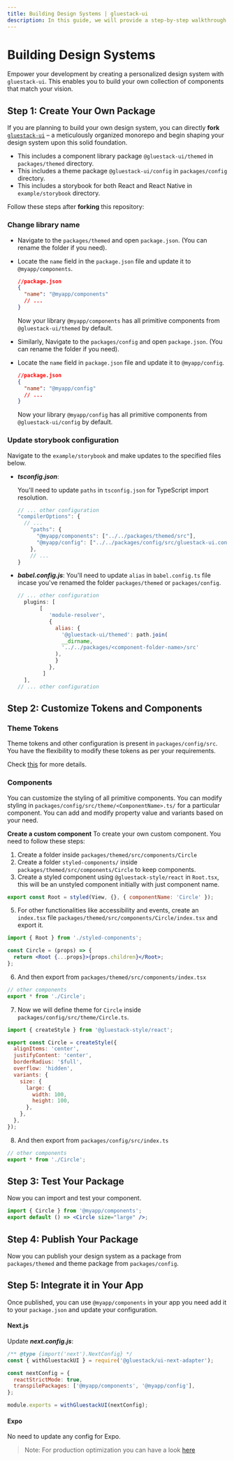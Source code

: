 ```yaml
---
title: Building Design Systems | gluestack-ui
description: In this guide, we will provide a step-by-step walkthrough on how to create your own design system
---
```



<Meta title="Guides/Building Design Systems" />

# Building Design Systems

Empower your development by creating a personalized design system with `gluestack-ui`.
This enables you to build your own collection of components that match your vision.

## Step 1: Create Your Own Package

If you are planning to build your own design system, you can directly **fork** [`gluestack-ui`](https://github.com/gluestack/gluestack-ui) – a meticulously organized monorepo and begin shaping your design system upon this solid foundation.

- This includes a component library package `@gluestack-ui/themed` in `packages/themed` directory.
- This includes a theme package `@gluestack-ui/config` in `packages/config` directory.
- This includes a storybook for both React and React Native in `example/storybook` directory.

Follow these steps after **forking** this repository:

### Change library name

- Navigate to the `packages/themed` and open `package.json`. (You can rename the folder if you need).
- Locate the `name` field in the `package.json` file and update it to `@myapp/components`.

  ```json
  //package.json
  {
    "name": "@myapp/components"
    // ...
  }
  ```

  Now your library `@myapp/components` has all primitive components from `@gluestack-ui/themed` by default.

- Similarly, Navigate to the `packages/config` and open `package.json`. (You can rename the folder if you need).
- Locate the `name` field in `package.json` file and update it to `@myapp/config`.

  ```json
  //package.json
  {
    "name": "@myapp/config"
    // ...
  }
  ```

  Now your library `@myapp/config` has all primitive components from `@gluestack-ui/config` by default.

### Update storybook configuration

Navigate to the `example/storybook` and make updates to the specified files below.

- **_tsconfig.json_**:

  You'll need to update `paths` in `tsconfig.json` for TypeScript import resolution.

  ```jsx
  // ... other configuration
  "compilerOptions": {
    // ...
      "paths": {
        "@myapp/components": ["../../packages/themed/src"],
        "@myapp/config": ["../../packages/config/src/gluestack-ui.config"],
      },
      // ...
  }
  ```

- **_babel.config.js_**:
  You'll need to update `alias` in `babel.config.ts` file incase you've renamed the folder `packages/themed` or `packages/config`.
  ```jsx
  // ... other configuration
    plugins: [
         [
            'module-resolver',
            {
              alias: {
                '@gluestack-ui/themed': path.join(
                __dirname,
                '../../packages/<component-folder-name>/src'
              ),
              }
            },
          ]
    ],
  // ... other configuration
  ```

## Step 2: Customize Tokens and Components

### Theme Tokens

Theme tokens and other configuration is present in `packages/config/src`. You have the flexibility to modify these tokens as per your requirements.

Check [this](/ui/docs/theme-configuration/customizing-theme) for more details.

### Components

You can customize the styling of all primitive components. You can modify styling in `packages/config/src/theme/<ComponentName>.ts/` for a particular component. You can add and modify property value and variants based on your need.

**Create a custom component**
To create your own custom component. You need to follow these steps:

1. Create a folder inside `packages/themed/src/components/Circle`
2. Create a folder `styled-components/` inside `packages/themed/src/components/Circle` to keep components.
3. Create a styled component using `@gluestack-style/react` in `Root.tsx`, this will be an unstyled component initially with just component name.

```jsx
export const Root = styled(View, {}, { componentName: 'Circle' });
```

5. For other functionalities like accessibility and events, create an `index.tsx` file `packages/themed/src/components/Circle/index.tsx` and export it.

```jsx
import { Root } from './styled-components';

const Circle = (props) => {
  return <Root {...props}>{props.children}</Root>;
};
```

6. And then export from `packages/themed/src/components/index.tsx`

```jsx
// other components
export * from './Circle';
```

7. Now we will define theme for `Circle` inside `packages/config/src/theme/Circle.ts`.

```jsx
import { createStyle } from '@gluestack-style/react';

export const Circle = createStyle({
  alignItems: 'center',
  justifyContent: 'center',
  borderRadius: '$full',
  overflow: 'hidden',
  variants: {
    size: {
      large: {
        width: 100,
        height: 100,
      },
    },
  },
});
```

8. And then export from `packages/config/src/index.ts`

```jsx
// other components
export * from './Circle';
```

## Step 3: Test Your Package

Now you can import and test your component.

```jsx
import { Circle } from '@myapp/components';
export default () => <Circle size="large" />;
```

## Step 4: Publish Your Package

Now you can publish your design system as a package from `packages/themed` and theme package from `packages/config`.

## Step 5: Integrate it in Your App

Once published, you can use `@myapp/components` in your app you need add it to your `package.json` and update your configuration.

#### Next.js

Update **_next.config.js_**:

```jsx
/** @type {import('next').NextConfig} */
const { withGluestackUI } = require('@gluestack/ui-next-adapter');

const nextConfig = {
  reactStrictMode: true,
  transpilePackages: ['@myapp/components', '@myapp/config'],
};

module.exports = withGluestackUI(nextConfig);
```

#### Expo

No need to update any config for Expo.

> Note: For production optimization you can have a look [here](/docs/production-optimizations/babel-plugin)
